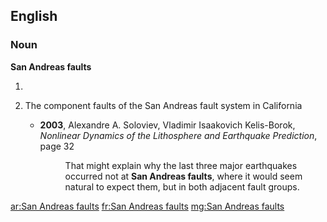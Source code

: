 ==English==
===Noun===
'''San Andreas faults'''
# {{plural of|San Andreas fault}}
# {{context|geology}} The component faults of the San Andreas fault system in California
#*'''2003''', Alexandre A. Soloviev, Vladimir Isaakovich Kelis-Borok, ''Nonlinear Dynamics of the Lithosphere and Earthquake Prediction'', page 32
#*: That might explain why the last three major earthquakes occurred not at '''San Andreas faults''', where it would seem natural to expect them, but in both adjacent fault groups.

[[ar:San Andreas faults]]
[[fr:San Andreas faults]]
[[mg:San Andreas faults]]